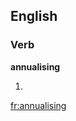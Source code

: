 ==English==

===Verb===
'''annualising'''

# {{present participle of|[[annualise]]}}

[[fr:annualising]]